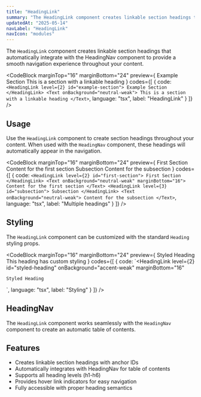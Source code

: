 ```yaml
---
title: "HeadingLink"
summary: "The HeadingLink component creates linkable section headings that work with the HeadingNav component for automatic table of contents navigation."
updatedAt: "2025-05-14"
navLabel: "HeadingLink"
navIcon: "modules"
---
```


The `HeadingLink` component creates linkable section headings that automatically integrate with the HeadingNav component to provide a smooth navigation experience throughout your content.

<CodeBlock
  marginTop="16"
  marginBottom="24"
  preview={
    <Column fillWidth gap="16">
      <HeadingLink level={2} id="example-section">
        Example Section
      </HeadingLink>
      <Text onBackground="neutral-weak">
        This is a section with a linkable heading
      </Text>
    </Column>
  }
  codes={[
    {
      code:
`<HeadingLink level={2} id="example-section">
    Example Section
</HeadingLink>
<Text onBackground="neutral-weak">
    This is a section with a linkable heading
</Text>`,
      language: "tsx",
      label: "HeadingLink"
    }
  ]}
/>

## Usage

Use the `HeadingLink` component to create section headings throughout your content. When used with the `HeadingNav` component, these headings will automatically appear in the navigation.

<CodeBlock
  marginTop="16"
  marginBottom="24"
  preview={
    <Column fillWidth gap="16">
      <HeadingLink level={2} id="first-section">
        First Section
      </HeadingLink>
      <Text onBackground="neutral-weak" marginBottom="16">
        Content for the first section
      </Text>
      <HeadingLink level={3} id="subsection">
        Subsection
      </HeadingLink>
      <Text onBackground="neutral-weak">
        Content for the subsection
      </Text>
    </Column>
  }
  codes={[
    {
      code:
`<HeadingLink level={2} id="first-section">
    First Section
</HeadingLink>
<Text onBackground="neutral-weak" marginBottom="16">
    Content for the first section
</Text>
<HeadingLink level={3} id="subsection">
    Subsection
</HeadingLink>
<Text onBackground="neutral-weak">
    Content for the subsection
</Text>`,
      language: "tsx",
      label: "Multiple headings"
    }
  ]}
/>

## Styling

The `HeadingLink` component can be customized with the standard `Heading` styling props.

<CodeBlock
  marginTop="16"
  marginBottom="24"
  preview={
    <Column fillWidth>
      <HeadingLink level={2} id="styled-heading" onBackground="accent-weak" marginBottom="16">
        Styled Heading
      </HeadingLink>
      <Text onBackground="neutral-weak">
        This heading has custom styling
      </Text>
    </Column>
  }
  codes={[
    {
      code:
`<HeadingLink 
    level={2} 
    id="styled-heading" 
    onBackground="accent-weak"
    marginBottom="16"
>
    Styled Heading
</HeadingLink>`,
      language: "tsx",
      label: "Styling"
    }
  ]}
/>

## HeadingNav

The `HeadingLink` component works seamlessly with the `HeadingNav` component to create an automatic table of contents.

## Features

- Creates linkable section headings with anchor IDs
- Automatically integrates with HeadingNav for table of contents
- Supports all heading levels (h1-h6)
- Provides hover link indicators for easy navigation
- Fully accessible with proper heading semantics